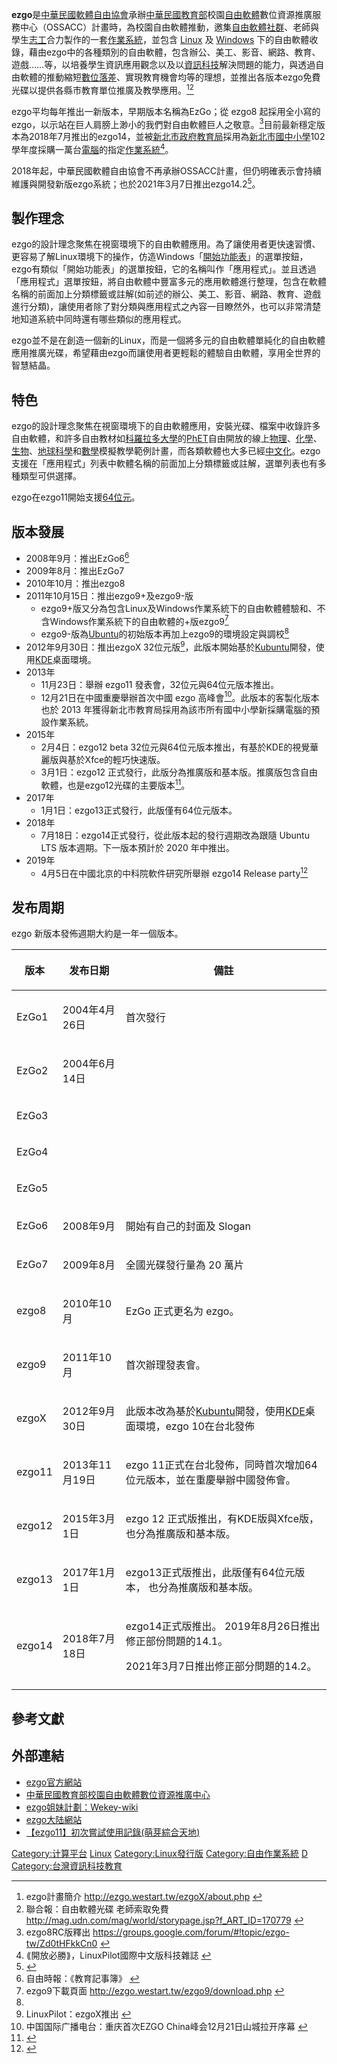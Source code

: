 {{NoteTA|T=ezgo|G1=IT}}
{{Lowercase}}
{{Infobox OS
| name = ezgo
| logo = Ezgo logo.svg
| screenshot = 
| developer = 中華民國軟體自由協會
| latest_release_version = 14.3
| latest_release_date = {{Release date and age|2021|12|28}}
| updatemodel = [[高级包装工具|高级包装工具]]
| package_manager = [[高级包装工具|高级包装工具]]
| kernel_type = [[單核心|單核心]] （[[Linux核心|Linux核心]]）
| supported_platforms = [[x86-64|64位元]]、[[IA-32|32位元]]
| ui = [[KDE|KDE]]
| website = {{URL|https://ezgo.westart.tw/}}
| family = [[類Unix系統|類Unix系統]]
| source model = [[自由及開放原始碼軟體|自由及開放原始碼軟體]]
}}
'''ezgo'''是[[中華民國軟體自由協會|中華民國軟體自由協會]]承辦[[中華民國教育部|中華民國教育部]]校園[[自由軟體|自由軟體]]數位資源推廣服務中心（OSSACC）計畫時，為校園自由軟體推動，邀集[[自由軟體社群|自由軟體社群]]、老師與學生[[志工|志工]]合力製作的一套[[作業系統|作業系統]]，並包含 [[Linux|Linux]] 及 [[Windows|Windows]] 下的自由軟體收錄，藉由ezgo中的各種類別的自由軟體，包含辦公、美工、影音、網路、教育、遊戲……等，以培養學生資訊應用觀念以及以[[資訊科技|資訊科技]]解決問題的能力，與透過自由軟體的推動縮短[[數位落差|數位落差]]、實現教育機會均等的理想，並推出各版本ezgo免費光碟以提供各縣市教育單位推廣及教學應用。<ref>ezgo計畫簡介 http://ezgo.westart.tw/ezgoX/about.php {{Wayback|url=http://ezgo.westart.tw/ezgoX/about.php |date=20131225132311 }}</ref><ref>聯合報：自由軟體光碟 老師索取免費 http://mag.udn.com/mag/world/storypage.jsp?f_ART_ID=170779 {{Wayback|url=http://mag.udn.com/mag/world/storypage.jsp?f_ART_ID=170779 |date=20140222003106 }}</ref>

ezgo平均每年推出一新版本，早期版本名稱為EzGo；從 ezgo8 起採用全小寫的 ezgo，以示站在巨人肩膀上渺小的我們對自由軟體巨人之敬意。<ref>ezgo8RC版釋出 https://groups.google.com/forum/#!topic/ezgo-tw/Zd0tHFkkCn0 {{Webarchive|url=http://arquivo.pt/wayback/20110122130054/https://groups.google.com/forum/#!topic/ezgo-tw/Zd0tHFkkCn0 |date=2011-01-22 }}</ref>目前最新穩定版本為2018年7月推出的ezgo14，並被[[新北市政府教育局|新北市政府教育局]]採用為[[新北市|新北市]][[國中|國中]][[小學|小學]]102學年度採購一萬台[[電腦|電腦]]的指定[[作業系統|作業系統]]<ref>⟪開放必勝⟫，LinuxPilot國際中文版科技雜誌 {{cite web |url=http://www.linuxpilot.com/blog/kiji/20131205windows-and-ezgo |title=存档副本 |accessdate=2014-02-07 |deadurl=yes |archiveurl=https://web.archive.org/web/20140206105339/http://www.linuxpilot.com/blog/kiji/20131205windows-and-ezgo |archivedate=2014-02-06 }}</ref>。

2018年起，中華民國軟體自由協會不再承辦OSSACC計畫，但仍明確表示會持續維護與開發新版ezgo系統；也於2021年3月7日推出ezgo14.2<ref>{{Cite web|title=ezgo14.2 released|url=https://groups.google.com/g/ezgo-tw/c/bXhxasWlgv4/m/CtHXXiu6AwAJ|accessdate=2021-03-07|work=}}</ref>。

==製作理念==
ezgo的設計理念聚焦在視窗環境下的自由軟體應用。為了讓使用者更快速習慣、更容易了解Linux環境下的操作，仿造Windows「[[開始功能表|開始功能表]]」的選單按鈕，ezgo有類似「開始功能表」的選單按鈕，它的名稱叫作「應用程式」。並且透過「應用程式」選單按鈕，將自由軟體中豐富多元的應用軟體進行整理，包含在軟體名稱的前面加上分類標籤或註解(如前述的辦公、美工、影音、網路、教育、遊戲進行分類)，讓使用者除了對分類與應用程式之內容一目瞭然外，也可以非常清楚地知道系統中同時還有哪些類似的應用程式。

ezgo並不是在創造一個新的Linux，而是一個將多元的自由軟體單純化的自由軟體應用推廣光碟，希望藉由ezgo而讓使用者更輕鬆的體驗自由軟體，享用全世界的智慧結晶。

==特色==
ezgo的設計理念聚焦在視窗環境下的自由軟體應用，安裝光碟、檔案中收錄許多自由軟體，和許多自由教材如[[科羅拉多大學|科羅拉多大學]]的[[PhET|PhET]]自由開放的線上[[物理|物理]]、[[化學|化學]]、[[生物|生物]]、[[地球科學|地球科學]]和[[數學|數學]]模擬教學範例計畫，而各類軟體也大多已經[[中文化|中文化]]。ezgo支援在「應用程式」列表中軟體名稱的前面加上分類標籤或註解，選單列表也有多種類型可供選擇。

ezgo在ezgo11開始支援[[64位元|64位元]]。

==版本發展==
* 2008年9月：推出EzGo6<ref>自由時報：《教育記事簿》 {{cite web |url=http://www.libertytimes.com.tw/2009/new/feb/2/today-education4.htm |title=存档副本 |accessdate=2014-02-07 |deadurl=yes |archiveurl=https://web.archive.org/web/20101010045731/http://www.libertytimes.com.tw/2009/new/feb/2/today-education4.htm |archivedate=2010-10-10 }}</ref>
* 2009年8月：推出EzGo7
* 2010年10月：推出ezgo8
* 2011年10月15日：推出ezgo9+及ezgo9-版
**ezgo9+版又分為包含Linux及Windows作業系統下的自由軟體體驗和、不含Windows作業系統下的自由軟體的+版ezgo9<ref name="multiple">ezgo9下載頁面   http://ezgo.westart.tw/ezgo9/download.php {{Wayback|url=http://ezgo.westart.tw/ezgo9/download.php |date=20131225130127 }}</ref>
**ezgo9-版為[[Ubuntu|Ubuntu]]的初始版本再加上ezgo9的環境設定與調校<ref name="multiple" />
*2012年9月30日：推出ezgoX 32位元版<ref>LinuxPilot：ezgoX推出 {{cite web |url=http://www.linuxpilot.com/industry/news/2012091201ezgoX |title=存档副本 |accessdate=2014-02-07 |deadurl=yes |archiveurl=https://web.archive.org/web/20140222045145/http://www.linuxpilot.com/industry/news/2012091201ezgoX |archivedate=2014-02-22 }}</ref>，此版本開始基於[[Kubuntu|Kubuntu]]開發，使用[[KDE|KDE]]桌面環境。
*2013年
**11月23日：舉辦 ezgo11 發表會，32位元與64位元版本推出。
**12月21日在中國重慶舉辦首次中國 ezgo 高峰會<ref>中国国际广播电台：重庆首次EZGO China峰会12月21日山城拉开序幕 {{cite web |url=http://it.cri.cn/248195/192105874821b.shtml |title=存档副本 |accessdate=2014-02-07 |deadurl=yes |archiveurl=https://web.archive.org/web/20140222182220/http://it.cri.cn/248195/192105874821b.shtml |archivedate=2014-02-22 }}</ref>。此版本的客製化版本也於 2013 年獲得新北市教育局採用為該市所有國中小學新採購電腦的預設作業系統。
*2015年
**2月4日：ezgo12 beta 32位元與64位元版本推出，有基於KDE的視覺華麗版與基於Xfce的輕巧快速版。
**3月1日：ezgo12 正式發行，此版分為推廣版和基本版。推廣版包含自由軟體，也是ezgo12光碟的主要版本<ref name="ezgo12">{{Cite web |url=http://ezgo.westart.tw/ezgo12/download.php |title=ezgo12下載前的說明 |accessdate=2015-03-07 |archive-date=2015-03-12 |archive-url=https://web.archive.org/web/20150312031746/http://ezgo.westart.tw/ezgo12/download.php |dead-url=no }}</ref>。
*2017年
**1月1日：ezgo13正式發行，此版僅有64位元版本。
*2018年
**7月18日：ezgo14正式發行，從此版本起的發行週期改為跟隨 Ubuntu LTS 版本週期。下一版本預計於 2020 年中推出。
*2019年
**4月5日在中國北京的中科院軟件研究所舉辦 ezgo14 Release party<ref name="ezgo14 release party">{{Cite web |url=https://ezgolinux.org/event/ezgo14-release/ |title=活动通告：老朋友的聚会 – ezgo 14 release party 北京分享会 |accessdate=2019-04-07 |archive-date=2019-04-07 |archive-url=https://web.archive.org/web/20190407153002/https://ezgolinux.org/event/ezgo14-release/ |dead-url=no }}</ref>

==发布周期==
ezgo 新版本發佈週期大約是一年一個版本。
{| class="wikitable" style="text-align:center; margin-left:1em; margin-right:0"
|-
! 版本 !! 发布日期 !! 備註
|-
| EzGo1 || 2004年4月26日 || 首次發行
|-
| EzGo2 || 2004年6月14日 ||
|-
| EzGo3 ||  ||
|-
| EzGo4 ||  || 
|-
| EzGo5||  || 
|-
| EzGo6 || 2008年9月 || 開始有自己的封面及 Slogan
|-
| EzGo7 || 2009年8月 || 全國光碟發行量為 20 萬片
|-
| ezgo8 || 2010年10月 || EzGo 正式更名为 ezgo。
|-
| ezgo9 || 2011年10月 || 首次辦理發表會。
|-
| ezgoX || 2012年9月30日 || 此版本改為基於[[Kubuntu|Kubuntu]]開發，使用[[KDE|KDE]]桌面環境，ezgo 10在台北發佈
|-
| ezgo11 || 2013年11月19日 || ezgo 11正式在台北發佈，同時首次增加64位元版本，並在重慶舉辦中國發佈會。
|-
| ezgo12 ||  2015年3月1日 ||ezgo 12 正式版推出，有KDE版與Xfce版，也分為推廣版和基本版。
|-
| ezgo13 || 2017年1月1日|| ezgo13正式版推出，此版僅有64位元版本， 也分為推廣版和基本版。
|-
| ezgo14 || 2018年7月18日|| ezgo14正式版推出。
2019年8月26日推出修正部份問題的14.1。

2021年3月7日推出修正部分問題的14.2。

|-
|}

==參考文獻==
{{reflist}}

== 外部連結 ==
* [http://ezgo.westart.tw/ ezgo官方網站]{{Wayback|url=http://ezgo.westart.tw/ |date=20120822163132 }}{{zh-tw}}
* [http://ossacc.moe.edu.tw/ 中華民國教育部校園自由軟體數位資源推廣中心]{{Wayback|url=http://ossacc.moe.edu.tw/ |date=20110629165027 }}{{zh-tw}}
* [https://archive.is/20140210045252/http://wekey.westart.tw/Wekey-wiki ezgo姐妹計劃：Wekey-wiki]
* [http://www.ezgolinux.org/ ezgo大陆網站]{{Wayback|url=http://www.ezgolinux.org/ |date=20150106103931 }}{{zh-cn}}
* [https://mnya.tw/cc/word/360.html 【ezgo11】初次嘗試使用記錄]{{Wayback|url=https://mnya.tw/cc/word/360.html |date=20170225182146 }}[https://mnya.tw/cc/ (萌芽綜合天地)]{{Wayback|url=https://mnya.tw/cc/ |date=20170225192223 }}{{zh-tw}}
[[Category:计算平台|Category:计算平台]]
[[Category:Linux|]]
[[Category:Linux發行版|Category:Linux發行版]]
[[Category:自由作業系統|Category:自由作業系統]]
[[Category:中華民國教育部|D]]
[[Category:台灣資訊科技教育|Category:台灣資訊科技教育]]